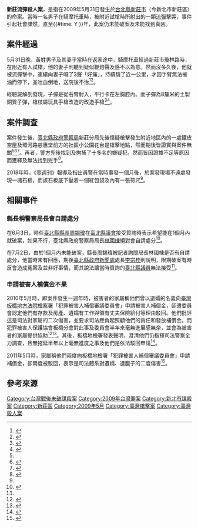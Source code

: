 {{Infobox civilian attack
| title= 新莊流彈殺人案
| location=台灣台北縣新莊市瓊林路
| date=2009年5月31日（{{age in years and days|2009|5|31|age=no}}前）
| motive=不明
| weapons=改造手槍
| fatalities=1
}}

'''新莊流彈殺人案'''，是指在2009年5月31日發生於[[台北縣|台北縣]][[新莊區|新莊市]]（今新北市新莊區）的命案。當時一名男子在騎摩托車時，被附近試槍時所射出的一顆[[流彈|流彈]]擊斃，事件引起社會譁然。直至{{#time: Y }}年，此案仍未能破案及未能找到真凶。

== 案件經過 ==
5月31日晚，黃姓男子及其妻子當時在返家途中，騎摩托車經過新莊市瓊林路時，在附近有人試槍，他的妻子則聽到疑似鞭炮聲及感不以為意。然而沒多久後，他就被流彈擊中，連續向妻子喊了3聲「好痛」，持續騎了近一公里，才因手臂無法摧油而停下，並吐血倒地，送院後不治<ref>{{Cite news |url=https://news.ltn.com.tw/news/society/paper/399744 |title=新莊流彈案1年未破／遺腹子出生 申請被害人補償碰壁 |author=吳仁捷 |date=2010-05-31 |work=自由時報 |accessdate=2020-06-16 |language=zh-TW |archive-date=2020-06-16 |archive-url=https://web.archive.org/web/20200616064149/https://news.ltn.com.tw/news/society/paper/399744 |dead-url=no }}</ref><ref>{{Cite web|title=騎車被試槍流彈奪命！8年仍找不到凶手|url=https://www.youtube.com/watch?v=pr7EV4P9V5E|accessdate=2020-06-16|author=|date=2017-12-08|format=|publisher=民視新聞|language=zh-tw|archive-date=2020-08-20|archive-url=https://web.archive.org/web/20200820050950/https://www.youtube.com/watch?v=pr7EV4P9V5E|dead-url=no}}</ref>。

經驗屍解剖發現，子彈是從右臂射入，平行卡在左胸腔內。而子彈為8釐米的土製銅質子彈，槍枝屬玩具手槍改造的改造手槍<ref name=":1">{{Cite news |url=https://www.epochtimes.com/b5/9/6/3/n2546889.htm |title=流彈殺人案解剖相驗 取出土製彈頭 |author=王鴻國 |date=2009-06-03 |work=中央社 |accessdate=2020-06-16 |language=zh-TW |archive-date=2020-06-16 |archive-url=https://web.archive.org/web/20200616064149/https://www.epochtimes.com/b5/9/6/3/n2546889.htm |dead-url=no }}</ref><ref>{{Cite news |url=https://www.taiwannews.com.tw/ch/news/964393 |title=新莊流彈殺人案 警方擴大偵辦 |author=王鴻國 |date=2009-06-01 |work=中央社 |accessdate=2020-06-16 |archive-date=2020-06-16 |archive-url=https://web.archive.org/web/20200616064148/https://www.taiwannews.com.tw/ch/news/964393 |dead-url=no }}</ref>。

== 案件調查 ==
案件發生後，[[臺北縣政府警察局|臺北縣政府警察局]]新莊分局先後懷疑槍擊發生附近地區內的一處鐵皮空屋及環河路慈惠堂前方的社區小公園花台是槍擊地點，然而期後皆證實與案件無關<ref name=":1" /><ref name=":2">{{Cite news|url=https://tw.nextmgz.com/realtimenews/news/402872|title=〈流彈奇案2〉問神求破案　警察背上竟浮現答案【壹點就報】|author=謝東明|date=2018-05-07|work=壹週刊|publisher=|accessdate=2020-06-17|language=zh-tw|format=|archive-date=2020-06-16|archive-url=https://web.archive.org/web/20200616111637/https://tw.nextmgz.com/realtimenews/news/402872|dead-url=no}}</ref><ref>{{Cite news|url=https://tw.nextmgz.com/realtimenews/news/402876|title=〈流彈奇案3〉鎖定角頭試槍害命　苦無證據【壹點就報】|author=謝東明|date=2018-05-07|work=壹週刊|publisher=|accessdate=2020-06-16|language=zh-tw|format=|archive-date=2020-06-16|archive-url=https://web.archive.org/web/20200616112206/https://tw.nextmgz.com/realtimenews/news/402876|dead-url=no}}</ref>。再者，警方先後找到及拘捕了十多名的嫌疑犯，然而皆因證據不足等原因而獲釋及無法找到兇手<ref>{{Cite news |url=https://news.tvbs.com.tw/local/138697 |title=流彈奪命／流彈殺人難破案 警逮嫌查無凶槍 |date=2009-07-30 |work=TVBS新聞網 |accessdate=2020-06-16 |language=zh-tw |archive-date=2020-06-16 |archive-url=https://web.archive.org/web/20200616064630/https://news.tvbs.com.tw/local/138697 |dead-url=no }}</ref>。

2018年時，《[[壹週刊_(台灣)|壹週刊]]》報導及指出員警在當時事發一個月後，於案發現場不遠處發現一塊石板，而該石板底下壓着一個紅包袋及內有一張符咒<ref name=":2" />。

== 相關事件 ==
=== 縣長稱警察局長會自請處分 ===
在6月3日，時任[[臺北縣縣長|臺北縣縣長]][[周錫瑋|周錫瑋]]在[[臺北縣議會|臺北縣議會]]接受質詢時表示希望能在1個月內就破案，如果不行，臺北縣政府警察局局長[[林國棟|林國棟]]絕對會自請處分<ref name=":0">{{Cite news |url=https://news.tvbs.com.tw/politics/135678 |title=流彈奪命／流彈案月餘未破 議員要縣長給交代 |date=2009-07-02 |work=TVBS新聞網 |accessdate=2020-06-16 |language=zh-tw |archive-date=2020-06-16 |archive-url=https://web.archive.org/web/20200616064632/https://news.tvbs.com.tw/politics/135678 |dead-url=no }}</ref>。

在7月2日，由於1個月內未能破案，縣長周錫瑋被記者詢問局長林國棟是否有自請處分，他當時未有回應，期後[[臺北縣政府新聞處|臺北縣政府新聞處]]處長[[李宗桂|李宗桂]]則說明，限期破案有時反會造成冤案及並非好事情，而其說法讓當時質詢的[[臺北縣議員|臺北縣議員]]無法接受<ref name=":0" />。

=== 申請被害人補償金不果 ===
2010年5月時，即案件發生一週年時，被害者的家屬稱他們曾以遺孀的名義向[[臺灣新北地方檢察署|臺灣板橋地方法院檢察署]]「犯罪被害人補償審議委員會」申請被害人補償金，卻遭委員會認定他們有存款及房產、遺孀有工作與領有丈夫保險給付等理由駁回。他們批評這是司法對家屬的二次傷害，並要求司法應負起照顧他們的責任和發放補償金。而犯罪被害人保護協會板橋分會對此事及委員會半年來毫無進展感無奈，並會為被害者的家屬提供協助<ref>{{Cite news |url=https://www.youtube.com/watch?v=l2jSagsCrA0 |title=流彈案週年未破 申請補償碰壁 |work=民視新聞 |accessdate=2020-06-16 |language=zh-CN |archive-date=2020-08-11 |archive-url=https://web.archive.org/web/20200811181531/https://www.youtube.com/watch?v=l2jSagsCrA0 |dead-url=no }}</ref><ref>{{Cite news |url=https://news.ltn.com.tw/news/society/paper/399744 |title=新莊流彈案1年未破／遺腹子出生 申請被害人補償碰壁 |date=2010-05-31 |author=吳仁捷 |work=自由時報 |accessdate=2020-06-16 |language=zh-TW |archive-date=2020-06-16 |archive-url=https://web.archive.org/web/20200616064149/https://news.ltn.com.tw/news/society/paper/399744 |dead-url=no }}</ref>。其後，板橋地檢署發表聲明，澄清他們仍指揮司法警察全力調查，且無拖延半年以上毫無進度之事及他們是依法駁回申請<ref>{{Cite web|title=臺灣板橋地方法院檢察署新聞澄清稿 990531|url=https://www.tph.moj.gov.tw/media/161420/0531121146998.pdf?mediaDL=true|accessdate=2020-06-16|author=|date=2011-05-31|format=pdf|publisher=臺灣板橋地方法院檢察署|language=zh-tw|archive-date=2020-06-16|archive-url=https://web.archive.org/web/20200616074847/https://www.tph.moj.gov.tw/media/161420/0531121146998.pdf?mediaDL=true|dead-url=no}}</ref>。

2011年5月時，家屬稱他們兩度向板橋地檢署「犯罪被害人補償審議委員會」申請補償金，卻兩度被駁回，表示是司法體系對遺孀、遺腹子的二度傷害<ref>{{Cite news |url=https://news.ltn.com.tw/news/society/paper/496788 |title=辛苦媽媽養遺腹子 求償2年仍碰壁 |date=2011-05-31 |work=自由時報 |author=鄭淑婷、吳仁捷 |accessdate=2020-06-16 |language=zh-TW |archive-date=2020-06-16 |archive-url=https://web.archive.org/web/20200616074844/https://news.ltn.com.tw/news/society/paper/496788 |dead-url=no }}</ref>。

== 參考來源 ==
{{reflist}}

[[Category:台灣戰後未破謀殺案|Category:台灣戰後未破謀殺案]]
[[Category:2009年台灣罪案|Category:2009年台灣罪案]]
[[Category:新北市謀殺案|Category:新北市謀殺案]]
[[Category:新莊區|Category:新莊區]]
[[Category:2009年5月|Category:2009年5月]]
[[Category:臺灣槍擊案|Category:臺灣槍擊案]]
[[Category:臺灣殺人案|Category:臺灣殺人案]]